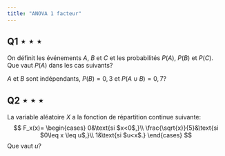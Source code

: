 ```yaml
---
title: "ANOVA 1 facteur"
---
```


## Q1 $\star \star \star$

On définit les événements $A$, $B$ et $C$ et les probabilités $P(A)$, $P(B)$ et $P(C)$. Que vaut $P(A)$ dans les cas suivants?

$A$ et $B$ sont indépendants, $P(B)=0,3$ et $P(A\cup B)= 0,7$?

## Q2 $\star \star \star$

La variable aléatoire $X$ a la fonction de répartition continue suivante: $$
F_x(x)=
\begin{cases}
            0&\text{si $x<0$,}\\
            \frac{\sqrt{x}}{5}&\text{si $0\leq x \leq u$,}\\
            1&\text{si $u<x$.}
            \end{cases}
$$ Que vaut $u$?
